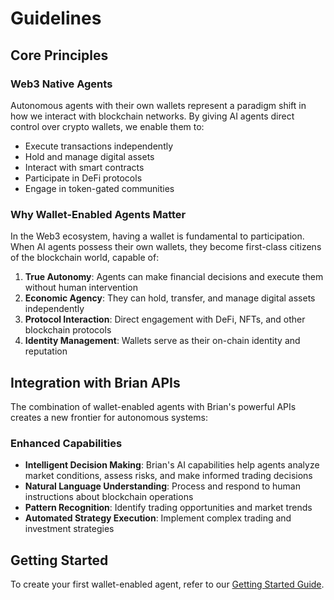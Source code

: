 # Guidelines

## Core Principles

### Web3 Native Agents

Autonomous agents with their own wallets represent a paradigm shift in how we interact with blockchain networks. By giving AI agents direct control over crypto wallets, we enable them to:

- Execute transactions independently
- Hold and manage digital assets
- Interact with smart contracts
- Participate in DeFi protocols
- Engage in token-gated communities

### Why Wallet-Enabled Agents Matter

In the Web3 ecosystem, having a wallet is fundamental to participation. When AI agents possess their own wallets, they become first-class citizens of the blockchain world, capable of:

1. **True Autonomy**: Agents can make financial decisions and execute them without human intervention
2. **Economic Agency**: They can hold, transfer, and manage digital assets independently
3. **Protocol Interaction**: Direct engagement with DeFi, NFTs, and other blockchain protocols
4. **Identity Management**: Wallets serve as their on-chain identity and reputation

## Integration with Brian APIs

The combination of wallet-enabled agents with Brian's powerful APIs creates a new frontier for autonomous systems:

### Enhanced Capabilities

- **Intelligent Decision Making**: Brian's AI capabilities help agents analyze market conditions, assess risks, and make informed trading decisions
- **Natural Language Understanding**: Process and respond to human instructions about blockchain operations
- **Pattern Recognition**: Identify trading opportunities and market trends
- **Automated Strategy Execution**: Implement complex trading and investment strategies

## Getting Started

To create your first wallet-enabled agent, refer to our [Getting Started Guide](/getting-started).
